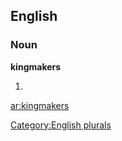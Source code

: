 ==English==

===Noun===
'''kingmakers'''

# {{plural of|[[kingmaker]]}}

[[Category:English plurals]]

[[ar:kingmakers]]